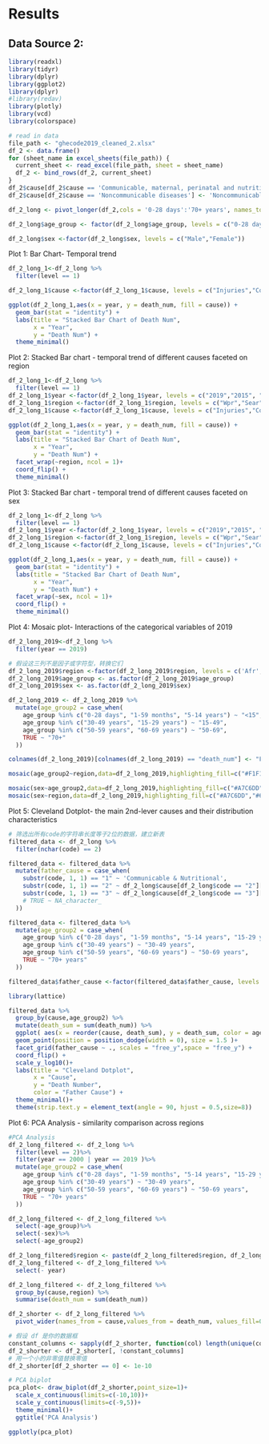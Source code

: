 # Results

## Data Source 2:

```r
library(readxl)
library(tidyr)
library(dplyr)
library(ggplot2)
library(dplyr)
#library(redav)
library(plotly)
library(vcd)
library(colorspace)
```

```r
# read in data
file_path <- "ghecode2019_cleaned_2.xlsx"
df_2 <- data.frame()
for (sheet_name in excel_sheets(file_path)) {
  current_sheet <- read_excel(file_path, sheet = sheet_name)
  df_2 <- bind_rows(df_2, current_sheet)
}
df_2$cause[df_2$cause == 'Communicable, maternal, perinatal and nutritional conditions'] <- 'Communicable & Nutritional'
df_2$cause[df_2$cause == 'Noncommunicable diseases'] <- 'Noncommunicable'

df_2_long <- pivot_longer(df_2,cols = '0-28 days':'70+ years', names_to = "age_group", values_to = "death_num")

df_2_long$age_group <- factor(df_2_long$age_group, levels = c("0-28 days", "1-59 months", "5-14 years", "15-29 years", "30-49 years", "50-59 years", "60-69 years","70+ years"))

df_2_long$sex <-factor(df_2_long$sex, levels = c("Male","Female"))

```

Plot 1: Bar Chart- Temporal trend

```r

df_2_long_1<-df_2_long %>%
  filter(level == 1)

df_2_long_1$cause <-factor(df_2_long_1$cause, levels = c("Injuries","Communicable & Nutritional","Noncommunicable"))

ggplot(df_2_long_1,aes(x = year, y = death_num, fill = cause)) +
  geom_bar(stat = "identity") +
  labs(title = "Stacked Bar Chart of Death Num",
       x = "Year",
       y = "Death Num") +
  theme_minimal()

```

Plot 2: Stacked Bar chart - temporal trend of different causes faceted on region

```r

df_2_long_1<-df_2_long %>%
  filter(level == 1)
df_2_long_1$year <-factor(df_2_long_1$year, levels = c("2019","2015", "2010","2000"))
df_2_long_1$region <-factor(df_2_long_1$region, levels = c("Wpr","Sear","Eur",'Afr','Amr','Emr'))
df_2_long_1$cause <-factor(df_2_long_1$cause, levels = c("Injuries","Communicable & Nutritional","Noncommunicable"))

ggplot(df_2_long_1,aes(x = year, y = death_num, fill = cause)) +
  geom_bar(stat = "identity") +
  labs(title = "Stacked Bar Chart of Death Num",
       x = "Year",
       y = "Death Num") +
  facet_wrap(~region, ncol = 1)+
  coord_flip() +
  theme_minimal()

```

Plot 3: Stacked Bar chart - temporal trend of different causes faceted on sex

```r

df_2_long_1<-df_2_long %>%
  filter(level == 1)
df_2_long_1$year <-factor(df_2_long_1$year, levels = c("2019","2015", "2010","2000"))
df_2_long_1$region <-factor(df_2_long_1$region, levels = c("Wpr","Sear","Eur",'Afr','Amr','Emr'))
df_2_long_1$cause <-factor(df_2_long_1$cause, levels = c("Injuries","Communicable & Nutritional","Noncommunicable"))

ggplot(df_2_long_1,aes(x = year, y = death_num, fill = cause)) +
  geom_bar(stat = "identity") +
  labs(title = "Stacked Bar Chart of Death Num",
       x = "Year",
       y = "Death Num") +
  facet_wrap(~sex, ncol = 1)+
  coord_flip() +
  theme_minimal()

```

Plot 4: Mosaic plot- Interactions of the categorical variables of 2019

```r

df_2_long_2019<-df_2_long %>%
  filter(year == 2019)

# 假设这三列不是因子或字符型，转换它们
df_2_long_2019$region <-factor(df_2_long_2019$region, levels = c('Afr','Emr',"Sear",'Amr',"Wpr","Eur"))
df_2_long_2019$age_group <- as.factor(df_2_long_2019$age_group)
df_2_long_2019$sex <- as.factor(df_2_long_2019$sex)

df_2_long_2019 <- df_2_long_2019 %>%
  mutate(age_group2 = case_when(
    age_group %in% c("0-28 days", "1-59 months", "5-14 years") ~ "<15",
    age_group %in% c("30-49 years", "15-29 years") ~ "15-49",
    age_group %in% c("50-59 years", "60-69 years") ~ "50-69",
    TRUE ~ "70+"
  ))

colnames(df_2_long_2019)[colnames(df_2_long_2019) == "death_num"] <- "Freq"

mosaic(age_group2~region,data=df_2_long_2019,highlighting_fill=c("#F1F1F1","#A7C6DD","#7C7BB2","#6B0077"),direction=c('v','h'))

```

```r
mosaic(sex~age_group2,data=df_2_long_2019,highlighting_fill=c("#A7C6DD","#6B0077"),direction=c('v','h','h'))
mosaic(sex~region,data=df_2_long_2019,highlighting_fill=c("#A7C6DD","#6B0077"),direction=c('v','h'))
```

Plot 5: Cleveland Dotplot- the main 2nd-lever causes and their distribution characteristics

```r

# 筛选出所有code的字符串长度等于2位的数据，建立新表
filtered_data <- df_2_long %>%
  filter(nchar(code) == 2)

filtered_data <- filtered_data %>%
  mutate(father_cause = case_when(
    substr(code, 1, 1) == "1" ~ 'Communicable & Nutritional',
    substr(code, 1, 1) == "2" ~ df_2_long$cause[df_2_long$code == "2"][1],
    substr(code, 1, 1) == "3" ~ df_2_long$cause[df_2_long$code == "3"][1],
    # TRUE ~ NA_character_
  ))

filtered_data <- filtered_data %>%
  mutate(age_group2 = case_when(
    age_group %in% c("0-28 days", "1-59 months", "5-14 years", "15-29 years") ~ "<30 years",
    age_group %in% c("30-49 years") ~ "30-49 years",
    age_group %in% c("50-59 years", "60-69 years") ~ "50-69 years",
    TRUE ~ "70+ years"
  ))

filtered_data$father_cause <-factor(filtered_data$father_cause, levels = c("Noncommunicable","Communicable & Nutritional","Injuries"))

library(lattice)

filtered_data %>%
  group_by(cause,age_group2) %>%
  mutate(death_sum = sum(death_num)) %>%
  ggplot( aes(x = reorder(cause, death_sum), y = death_sum, color = age_group2)) +
  geom_point(position = position_dodge(width = 0), size = 1.5 )+
  facet_grid(father_cause ~ ., scales = "free_y",space = "free_y") +
  coord_flip() +
  scale_y_log10()+
  labs(title = "Cleveland Dotplot",
       x = "Cause",
       y = "Death Number",
       color = "Father Cause") +
  theme_minimal()+
  theme(strip.text.y = element_text(angle = 90, hjust = 0.5,size=8))

```

Plot 6: PCA Analysis - similarity comparison across regions

```r
#PCA Analysis
df_2_long_filtered <- df_2_long %>%
  filter(level == 2)%>%
  filter(year == 2000 | year == 2019 )%>%
  mutate(age_group2 = case_when(
    age_group %in% c("0-28 days", "1-59 months", "5-14 years", "15-29 years") ~ "<30 years",
    age_group %in% c("30-49 years") ~ "30-49 years",
    age_group %in% c("50-59 years", "60-69 years") ~ "50-69 years",
    TRUE ~ "70+ years"
  ))

df_2_long_filtered <- df_2_long_filtered %>%
  select(-age_group)%>%
  select(-sex)%>%
  select(-age_group2)

df_2_long_filtered$region <- paste(df_2_long_filtered$region, df_2_long_filtered$year, sep = "_")
df_2_long_filtered <- df_2_long_filtered %>%
  select(- year)

df_2_long_filtered <- df_2_long_filtered %>%
  group_by(cause,region) %>%
  summarise(death_num = sum(death_num))

df_2_shorter <- df_2_long_filtered %>%
  pivot_wider(names_from = cause,values_from = death_num, values_fill=0)

# 假设 df 是你的数据框
constant_columns <- sapply(df_2_shorter, function(col) length(unique(col)) == 1)
df_2_shorter <- df_2_shorter[, !constant_columns]
# 用一个小的非零值替换零值
df_2_shorter[df_2_shorter == 0] <- 1e-10

# PCA biplot
pca_plot<- draw_biplot(df_2_shorter,point_size=1)+
  scale_x_continuous(limits=c(-10,10))+
  scale_y_continuous(limits=c(-9,5))+
  theme_minimal()+
  ggtitle('PCA Analysis')

ggplotly(pca_plot)
```

```r




```
